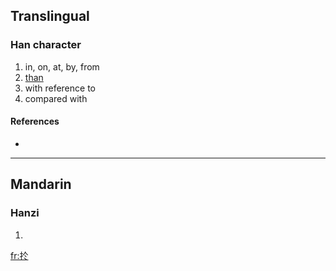 {{see|于}}
==Translingual==

===Han character===
{{Han char|rn=64|rad=手|as=04|sn=7|four=|canj=手人卜 (QOY)}}

# in, on, at, by, from
# [[than]]
# with reference to
# compared with

====References====
* {{Han ref|kx=0419.040|dkj=11839|dj=0765.270|hdz=31840.050|uh=6275|ud=25205}}

----

==Mandarin==

===Hanzi===
{{cmn-hanzi|pin=[[yú]] ([[yu2]])|wg=yü<sup>2</sup>}}

# {{defn|Mandarin}}

[[fr:扵]]
